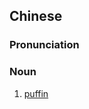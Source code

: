 {{also|海鹦}}
==Chinese==
{{zh-forms|s=海鹦}}

===Pronunciation===
{{zh-pron
|m=hǎiyīng
|cat=n
}}

===Noun===
{{zh-noun}}

# [[puffin]]